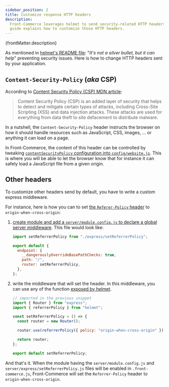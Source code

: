 ```yaml
---
sidebar_position: 2
title: Customize response HTTP headers
description:
  Front-Commerce leverages helmet to send security-related HTTP headers. This
  guide explains how to customize those HTTP headers.
---
```


<p>{frontMatter.description}</p>

As mentioned in [helmet's README file](https://www.npmjs.com/package/helmet):
"_It's not a silver bullet, but it can help_" preventing security issues. Here
is how to change HTTP headers sent by your application.

## `Content-Security-Policy` (_aka_ CSP)

According to
[Content Security Policy (CSP) MDN article](https://developer.mozilla.org/en-US/docs/Web/HTTP/CSP):

> Content Security Policy (CSP) is an added layer of security that helps to
> detect and mitigate certain types of attacks, including Cross-Site Scripting
> (XSS) and data injection attacks. These attacks are used for everything from
> data theft to site defacement to distribute malware.

In a nutshell, the `Content-Security-Policy` header instructs the browser on how
it should handle resources such as JavaScript, CSS, images, … or anything it can
load on a page.

In Front-Commerce, the content of this header can be controlled by tweaking
[`contentSecurityPolicy` configuration into `config/website.js`](/docs/reference/content-security-policy.mdx).
This is where you will be able to let the browser know that for instance it can
safely load a JavaScript file from a given origin.

## Other headers

To customize other headers send by default, you have to write a custom express
middleware.

For instance, here is how you can to set
[the `Referer-Policy` header](https://developer.mozilla.org/en-US/docs/Web/HTTP/Headers/Referrer-Policy)
to `origin-when-cross-origin`:

1. [create module and add a `server/module.config.js` to declare a global server middleware](/docs/advanced/server/add-http-endpoint#add-a-global-server-middleware).
   This file would look like:

   ```js title="server/module.config.js"
   import setReferrerPolicy from "./express/setReferrerPolicy";

   export default {
     endpoint: {
       __dangerouslyOverrideBasePathChecks: true,
       path: "/",
       router: setReferrerPolicy,
     },
   };
   ```

1. write the middleware that will set the header. In this middleware, you can
   use any of the function
   [exposed by helmet](https://helmetjs.github.io/#reference).

   ```js title="server/express/setReferrerPolicy.js"
   // imported in the previous snippet
   import { Router } from "express";
   import { referrerPolicy } from "helmet";

   const setReferrerPolicy = () => {
     const router = new Router();

     router.use(referrerPolicy({ policy: "origin-when-cross-origin" }));

     return router;
   };

   export default setReferrerPolicy;
   ```

And that's it. When the module having the `server/module.config.js` and
`server/express/setReferrerPolicy.js` files will be enabled in
`.front-commerce.js`, Front-Commerce will set the `Referrer-Policy` header to
`origin-when-cross-origin`.
